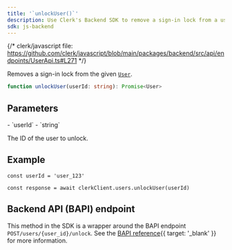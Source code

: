 ```yaml
---
title: '`unlockUser()`'
description: Use Clerk's Backend SDK to remove a sign-in lock from a user.
sdk: js-backend
---
```


{/* clerk/javascript file: https://github.com/clerk/javascript/blob/main/packages/backend/src/api/endpoints/UserApi.ts#L271 */}

Removes a sign-in lock from the given [`User`](/docs/references/backend/types/backend-user).

```ts
function unlockUser(userId: string): Promise<User>
```

## Parameters

<Properties>
  - `userId`
  - `string`

  The ID of the user to unlock.
</Properties>

## Example

<Include src="_partials/backend/usage" />

```tsx
const userId = 'user_123'

const response = await clerkClient.users.unlockUser(userId)
```

## Backend API (BAPI) endpoint

This method in the SDK is a wrapper around the BAPI endpoint `POST/users/{user_id}/unlock`. See the [BAPI reference](/docs/reference/backend-api/tag/Users#operation/UnlockUser){{ target: '_blank' }} for more information.
